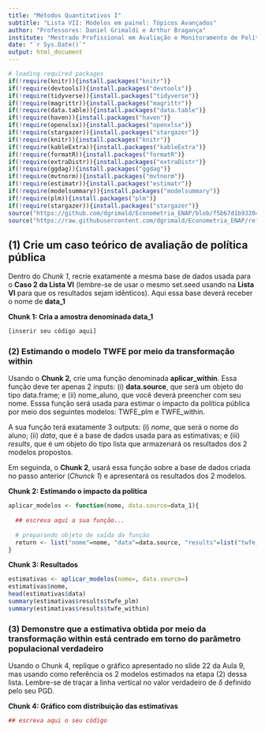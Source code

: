 ```yaml
---
title: "Métodos Quantitativos I"
subtitle: "Lista VII: Modelos em painel: Tópicos Avançados"
author: "Professores: Daniel Grimaldi e Arthur Bragança"
institute: "Mestrado Profissional em Avaliação e Monitoramento de Políticas Públicas"
date: "`r Sys.Date()`"
output: html_document
---
```


```r
# loading required packages
if(!require(knitr)){install.packages("knitr")}
if(!require(devtools)){install.packages("devtools")}
if(!require(tidyverse)){install.packages("tidyverse")}
if(!require(magrittr)){install.packages("magrittr")}
if(!require(data.table)){install.packages("data.table")}
if(!require(haven)){install.packages("haven")}
if(!require(openxlsx)){install.packages("openxlsx")}
if(!require(stargazer)){install.packages("stargazer")}
if(!require(knitr)){install.packages("knitr")}
if(!require(kableExtra)){install.packages("kableExtra")}
if(!require(formatR)){install.packages("formatR")}
if(!require(extraDistr)){install.packages("extraDistr")}
if(!require(ggdag)){install.packages("ggdag")}
if(!require(mvtnorm)){install.packages("mvtnorm")}
if(!require(estimatr)){install.packages("estimatr")}
if(!require(modelsummary)){install.packages("modelsummary")}
if(!require(plm)){install.packages("plm")}
if(!require(stargazer)){install.packages("stargazer")}
source("https://github.com/dgrimald/Econometria_ENAP/blob/f5b67d1b932043859af815ff04b7c6a3221a9fa6/Aula%209/pgd.R")
source("https://raw.githubusercontent.com/dgrimald/Econometria_ENAP/refs/heads/main/Tema%20Beamer/themes_enap.R")
```

## (1) Crie um caso teórico de avaliação de política pública

Dentro do *Chunk 1*, recrie exatamente a mesma base de dados usada para o **Caso 2 da Lista VI** (lembre-se de usar o mesmo set.seed usando na **Lista VI** para que os resultados sejam idênticos). Aqui essa base deverá receber o nome de **data_1**

**Chunk 1: Cria a amostra denominada data_1**
```r
[inserir seu código aqui]
```

### (2) Estimando o modelo TWFE por meio da transformação within

Usando o **Chunk 2**, crie uma função denominada **aplicar_within**. Essa função deve ter apenas 2 inputs: (i) **data.source**, que será um objeto do tipo data.frame; e (ii) nome_aluno, que você deverá preencher com seu nome. Esssa função será usada para estimar o impacto da política pública por meio dos seguintes modelos: TWFE_plm e TWFE_within. 

A sua função terá exatamente 3 outputs: (i) *nome*, que será o nome do aluno; (ii) *data*, que é a base de dados usada para as estimativas; e (iii) *results*, que é um objeto do tipo lista que armazenará os resultados dos 2 modelos propostos. 

Em seguinda, o **Chunk 2**, usará essa função sobre a base de dados criada no passo anterior (*Chunck 1*) e apresentará os resultados dos 2 modelos.

**Chunk 2: Estimando o impacto da política**
```r
aplicar_modelos <- function(nome, data.source=data_1){
  
  ## escreva aqui a sua função...
  
  # preparando objeto de saída da função
  return <- list("nome"=nome, "data"=data.source, "results"=list("twfe_plm"= , "twfe_within"= ))
}
```

**Chunk 3: Resultados**
```r
estimativas <- aplicar_modelos(nome=, data.source=)
estimativas$nome,
head(estimativas$data)
summary(estimativas$results$twfe_plm)
summary(estimativas$results$twfe_within)
```

### (3) Demonstre que a estimativa obtida por meio da transformação within está centrado em torno do parâmetro populacional verdadeiro

Usando o Chunk 4, replique o gráfico apresentado no slide 22 da Aula 9, mas usando como referência os 2 modelos estimados na etapa (2) dessa lista. Lembre-se de traçar a linha vertical no valor verdadeiro de $\delta$ definido pelo seu PGD.

**Chunk 4: Gráfico com distribuição das estimativas**
```r
## escreva aqui o seu código
```

